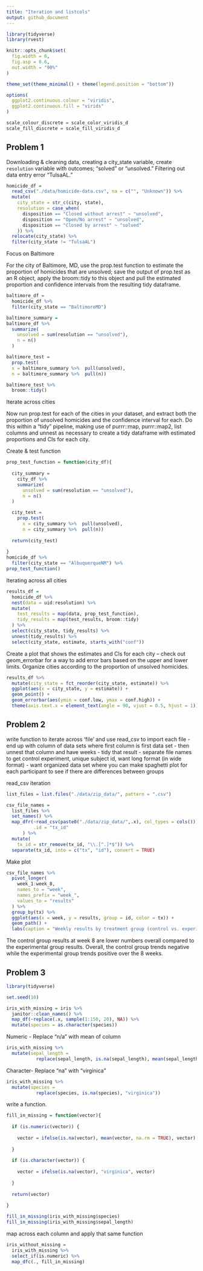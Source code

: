 ```yaml
---
title: "Iteration and listcols"
output: github_document
---
```


```r
library(tidyverse)
library(rvest)

knitr::opts_chunk$set(
  fig.width = 6,
  fig.asp = 0.6, 
  out.width = "90%"
)

theme_set(theme_minimal() + theme(legend.position = "bottom"))

options(
  ggplot2.continuous.colour = "viridis",
  ggplot2.continuous.fill = "virids"
)

scale_colour_discrete = scale_color_viridis_d
scale_fill_discrete = scale_fill_viridis_d
```

## Problem 1 

Downloading & cleaning data, creating a city_state variable, create `resolution` variable with outcomes; "solved" or "unsolved." Filtering out data entry error "TulsaAL."

```r
homicide_df = 
  read_csv("./data/homicide-data.csv", na = c("", "Unknown")) %>% 
  mutate(
    city_state = str_c(city, state), 
    resolution = case_when(
      disposition == "Closed without arrest" ~ "unsolved",
      disposition == "Open/No arrest" ~ "unsolved",
      disposition == "Closed by arrest" ~ "solved"
    )) %>% 
  relocate(city_state) %>% 
  filter(city_state != "TulsaAL")
```


Focus on Baltimore

For the city of Baltimore, MD, use the prop.test function to estimate the proportion of homicides that are unsolved; save the output of prop.test as an R object, apply the broom::tidy to this object and pull the estimated proportion and confidence intervals from the resulting tidy dataframe.

```r
baltimore_df = 
  homicide_df %>% 
  filter(city_state == "BaltimoreMD")

baltimore_summary = 
baltimore_df %>% 
  summarize(
    unsolved = sum(resolution == "unsolved"),
    n = n()
  )

baltimore_test = 
  prop.test(
  x = baltimore_summary %>%  pull(unsolved),
  n = baltimore_summary %>%  pull(n))

baltimore_test %>% 
  broom::tidy()
```

Iterate across cities

Now run prop.test for each of the cities in your dataset, and extract both the proportion of unsolved homicides and the confidence interval for each. Do this within a “tidy” pipeline, making use of purrr::map, purrr::map2, list columns and unnest as necessary to create a tidy dataframe with estimated proportions and CIs for each city.

Create & test function

```r
prop_test_function = function(city_df){
  
  city_summary = 
    city_df %>% 
    summarize(
      unsolved = sum(resolution == "unsolved"),
      n = n()
  )

  city_test = 
    prop.test(
      x = city_summary %>%  pull(unsolved),
      n = city_summary %>%  pull(n))
  
  return(city_test)
  
}
homicide_df %>% 
  filter(city_state == "AlbuquerqueNM") %>% 
prop_test_function()
```

Iterating across all cities
```r
results_df = 
  homicide_df %>%
  nest(data = uid:resolution) %>% 
  mutate(
    test_results = map(data, prop_test_function),
    tidy_results = map(test_results, broom::tidy)
  ) %>% 
  select(city_state, tidy_results) %>% 
  unnest(tidy_results) %>% 
  select(city_state, estimate, starts_with("conf"))
```


Create a plot that shows the estimates and CIs for each city – check out geom_errorbar for a way to add error bars based on the upper and lower limits. Organize cities according to the proportion of unsolved homicides.

```r
results_df %>% 
  mutate(city_state = fct_reorder(city_state, estimate)) %>% 
  ggplot(aes(x = city_state, y = estimate)) + 
  geom_point() +
  geom_errorbar(aes(ymin = conf.low, ymax = conf.high)) +
  theme(axis.text.x = element_text(angle = 90, vjust = 0.5, hjust = 1))
```


## Problem 2
write function to iterate across 'file' and use read_csv to import each file
- end up with column of data sets where first column is first data set
- then unnest that column and have weeks
- tidy that result 
    - separate file names to get control experiment, unique subject id, want long format (in wide format)
- want organized data set where you can make spaghetti plot for each participant to see if there are differences between groups


read_csv iteration 

```r

list_files = list.files("./data/zip_data/", pattern = ".csv")

csv_file_names = 
  list_files %>% 
  set_names() %>% 
  map_dfr(~read_csv(paste0("./data/zip_data/",.x), col_types = cols()),
          .id = "tx_id"
      ) %>% 
  mutate(
    tx_id = str_remove(tx_id, "\\.[^.]*$")) %>% 
  separate(tx_id, into = c("tx", "id"), convert = TRUE) 
```

Make plot


```r
csv_file_names %>%
  pivot_longer(
    week_1:week_8,
    names_to = "week",
    names_prefix = "week_",
    values_to = "results"
  ) %>% 
  group_by(tx) %>% 
  ggplot(aes(x = week, y = results, group = id, color = tx)) +
  geom_path() + 
  labs(caption = "Weekly results by treatment group (control vs. experimant)")

```

The control group results at week 8 are lower numbers overall compared to the experimental group results. Overall, the control group trends negative while the experimental group trends positive over the 8 weeks. 


## Problem 3

```r
library(tidyverse)

set.seed(10)

iris_with_missing = iris %>% 
  janitor::clean_names() %>% 
  map_df(~replace(.x, sample(1:150, 20), NA)) %>%
  mutate(species = as.character(species))
```

Numeric - Replace "n/a" with mean of column 
```r
iris_with_missing %>% 
  mutate(sepal_length = 
           replace(sepal_length, is.na(sepal_length), mean(sepal_length, na.rm = TRUE)))

```

Character- Replace "na" with "virginica"

```r
iris_with_missing %>% 
  mutate(species = 
           replace(species, is.na(species), "virginica"))
```


write a function.
```r
fill_in_missing = function(vector){
  
  if (is.numeric(vector)) {
    
    vector = ifelse(is.na(vector), mean(vector, na.rm = TRUE), vector)
  
  }
  
  if (is.character(vector)) {
    
    vector = ifelse(is.na(vector), "virginica", vector)
    
  }
  
  return(vector)
   
}

fill_in_missing(iris_with_missing$species)
fill_in_missing(iris_with_missing$sepal_length)


```


map across each column and apply that same function

```r

iris_without_missing =
  iris_with_missing %>% 
  select_if(is.numeric) %>% 
  map_dfc(., fill_in_missing)

```


